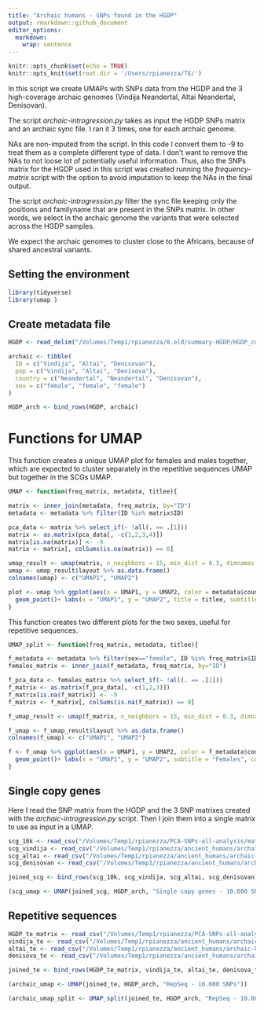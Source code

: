 ```yaml
---
title: "Archaic humans - SNPs found in the HGDP"
output: rmarkdown::github_document
editor_options: 
  markdown: 
    wrap: sentence
---
```


```r
knitr::opts_chunk$set(echo = TRUE)
knitr::opts_knit$set(root.dir = '/Users/rpianezza/TE/')
```

In this script we create UMAPs with SNPs data from the HGDP and the 3 high-coverage archaic genomes (Vindija Neandertal, Altai Neandertal, Denisovan).

The script *archaic-introgression.py* takes as input the HGDP SNPs matrix and an archaic sync file. I ran it 3 times, one for each archaic genome.

NAs are non-imputed from the script. In this code I convert them to -9 to treat them as a complete different type of data. I don't want to remove the NAs to not loose lot of potentially useful information. Thus, also the SNPs matrix for the HGDP used in this script was created running the *frequency-matrix* script with the option to avoid imputation to keep the NAs in the final output.

The script *archaic-introgression.py* filter the sync file keeping only the positions and familyname that are present in the SNPs matrix. In other words, we select in the archaic genome the variants that were selected across the HGDP samples.

We expect the archaic genomes to cluster close to the Africans, because of shared ancestral variants.

## Setting the environment
```r
library(tidyverse)
library(umap )
```

## Create metadata file
```r
HGDP <- read_delim("/Volumes/Temp1/rpianezza/0.old/summary-HGDP/HGDP_cutoff_classified.tsv") %>% select(ID, sex, country, pop) %>% distinct()

archaic <- tibble(
  ID = c("Vindija", "Altai", "Denisovan"),
  pop = c("Vindija", "Altai", "Denisova"),
  country = c("Neandertal", "Neandertal", "Denisovan"),
  sex = c("female", "female", "female")
)

HGDP_arch <- bind_rows(HGDP, archaic)
```

# Functions for UMAP

This function creates a unique UMAP plot for females and males together, which are expected to cluster separately in the repetitive sequences UMAP but together in the SCGs UMAP.
```r
UMAP <- function(freq_matrix, metadata, titlee){

matrix <- inner_join(metadata, freq_matrix, by="ID")
metadata <- metadata %>% filter(ID %in% matrix$ID)

pca_data <- matrix %>% select_if(~ !all(. == .[1]))
matrix <- as.matrix(pca_data[, -c(1,2,3,4)])
matrix[is.na(matrix)] <- -9
matrix <- matrix[, colSums(is.na(matrix)) == 0]

umap_result <- umap(matrix, n_neighbors = 15, min_dist = 0.3, dimnames = list(c("UMAP1", "UMAP2")))
umap <- umap_result$layout %>% as.data.frame()
colnames(umap) <- c("UMAP1", "UMAP2")

plot <- umap %>% ggplot(aes(x = UMAP1, y = UMAP2, color = metadata$country, shape = metadata$sex))+
  geom_point()+ labs(x = "UMAP1", y = "UMAP2", title = titlee, subtitle = "Females and males", color = "Region", shape = "Sex") + theme(plot.title = element_text(hjust = 0.5, face = "bold"), plot.subtitle = element_text(hjust = 0.5), legend.title = element_text(face = "bold"))
}
```

This function creates two different plots for the two sexes, useful for repetitive sequences.
```r
UMAP_split <- function(freq_matrix, metadata, titlee){

f_metadata <- metadata %>% filter(sex=="female", ID %in% freq_matrix$ID) %>% select(ID, sex, country, pop) %>% distinct()
females_matrix <- inner_join(f_metadata, freq_matrix, by="ID")

f_pca_data <- females_matrix %>% select_if(~ !all(. == .[1]))
f_matrix <- as.matrix(f_pca_data[, -c(1,2,3)])
f_matrix[is.na(f_matrix)] <- -9
f_matrix <- f_matrix[, colSums(is.na(f_matrix)) == 0]

f_umap_result <- umap(f_matrix, n_neighbors = 15, min_dist = 0.3, dimnames = list(c("UMAP1", "UMAP2")))

f_umap <- f_umap_result$layout %>% as.data.frame()
colnames(f_umap) <- c("UMAP1", "UMAP2")

f <- f_umap %>% ggplot(aes(x = UMAP1, y = UMAP2, color = f_metadata$country))+
  geom_point()+ labs(x = "UMAP1", y = "UMAP2", subtitle = "Females", color = "Region", title = titlee) + theme(plot.subtitle = element_text(hjust = 0.5), legend.title = element_text(face = "bold"), plot.title = element_text(hjust = 0.5, face = "bold"))
}
```

## Single copy genes

Here I read the SNP matrix from the HGDP and the 3 SNP matrixes created with the *archaic-introgression.py* script. Then I join them into a single matrix to use as input in a UMAP.
```r
scg_10k <- read_csv("/Volumes/Temp1/rpianezza/PCA-SNPs-all-analysis/matrixes/NA/scg-cov15-10000SNPs.matrix.tsv")
scg_vindija <- read_csv("/Volumes/Temp1/rpianezza/ancient_humans/archaic-humans/analysis/scg-vindija-10k.txt") %>% mutate(ID = "Vindija")
scg_altai <- read_csv("/Volumes/Temp1/rpianezza/ancient_humans/archaic-humans/analysis/scg-altai-10k.txt") %>% mutate(ID = "Altai")
scg_denisovan <- read_csv("/Volumes/Temp1/rpianezza/ancient_humans/archaic-humans/analysis/scg-denisovan-10k.txt") %>% mutate(ID = "Denisovan")

joined_scg <- bind_rows(scg_10k, scg_vindija, scg_altai, scg_denisovan)
```

```r
(scg_umap <- UMAP(joined_scg, HGDP_arch, "Single copy genes - 10.000 SNPs"))
```

## Repetitive sequences

```r
HGDP_te_matrix <- read_csv("/Volumes/Temp1/rpianezza/PCA-SNPs-all-analysis/matrixes/NA/no_imputation/te-10k.matrix.tsv")
vindija_te <- read_csv("/Volumes/Temp1/rpianezza/ancient_humans/archaic-humans/analysis/vindija-10k.txt") %>% mutate(ID = "Vindija")
altai_te <- read_csv("/Volumes/Temp1/rpianezza/ancient_humans/archaic-humans/analysis/altai-10k.txt") %>% mutate(ID = "Altai")
denisova_te <- read_csv("/Volumes/Temp1/rpianezza/ancient_humans/archaic-humans/analysis/denisova-10k.txt") %>% mutate(ID = "Denisovan")

joined_te <- bind_rows(HGDP_te_matrix, vindija_te, altai_te, denisova_te)
```


```r
(archaic_umap <- UMAP(joined_te, HGDP_arch, "RepSeq - 10.000 SNPs"))
```

```r
(archaic_umap_split <- UMAP_split(joined_te, HGDP_arch, "RepSeq - 10.000 SNPs"))
```
